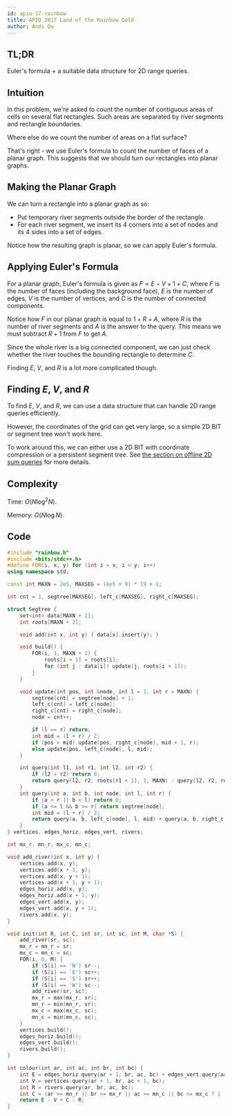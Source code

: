 ```yaml
---
id: apio-17-rainbow
title: APIO 2017 Land of the Rainbow Gold
author: Andi Qu
---
```


## TL;DR

Euler's formula + a suitable data structure for 2D range queries.

## Intuition

In this problem, we're asked to count the number of contiguous areas of cells on several flat rectangles. Such areas are separated by river segments and rectangle boundaries.

Where else do we count the number of areas on a flat surface?

That's right - we use Euler's formula to count the number of faces of a planar graph. This suggests that we should turn our rectangles into planar graphs.

## Making the Planar Graph

We can turn a rectangle into a planar graph as so:

- Put temporary river segments outside the border of the rectangle.
- For each river segment, we insert its 4 corners into a set of nodes and its 4 sides into a set of edges.

Notice how the resulting graph is planar, so we can apply Euler's formula.

## Applying Euler's Formula

For a planar graph, Euler's formula is given as $F = E - V + 1 + C$, where $F$ is the number of faces (including the background face), $E$ is the number of edges, $V$ is the number of vertices, and $C$ is the number of connected components.

Notice how $F$ in our planar graph is equal to $1 + R + A$, where $R$ is the number of river segments and $A$ is the answer to the query. This means we must subtract $R + 1$ from $F$ to get $A$.

Since the whole river is a big connected component, we can just check whether the river touches the bounding rectangle to determine $C$.

Finding $E$, $V$, and $R$ is a lot more complicated though.

## Finding $E$, $V$, and $R$

To find $E$, $V$, and $R$, we can use a data structure that can handle 2D range queries efficiently.

However, the coordinates of the grid can get very large, so a simple 2D BIT or segment tree won't work here.

To work around this, we can either use a 2D BIT with coordinate compression or a persistent segment tree. See [the section on offline 2D sum queries](/plat/2DRQ#2d-offline-sum-queries) for more details.

## Complexity

Time: $O(N \log^2 N)$.

Memory: $O(N \log N)$.

## Code

```cpp
#include "rainbow.h"
#include <bits/stdc++.h>
#define FOR(i, x, y) for (int i = x; i < y; i++)
using namespace std;

const int MAXN = 2e5, MAXSEG = (6e5 + 9) * 19 + 1;

int cnt = 1, segtree[MAXSEG], left_c[MAXSEG], right_c[MAXSEG];

struct Segtree {
    set<int> data[MAXN + 1];
    int roots[MAXN + 2];

    void add(int x, int y) { data[x].insert(y); }

    void build() {
        FOR(i, 1, MAXN + 1) {
            roots[i + 1] = roots[i];
            for (int j : data[i]) update(j, roots[i + 1]);
        }
    }

    void update(int pos, int &node, int l = 1, int r = MAXN) {
        segtree[cnt] = segtree[node] + 1;
        left_c[cnt] = left_c[node];
        right_c[cnt] = right_c[node];
        node = cnt++;

        if (l == r) return;
        int mid = (l + r) / 2;
        if (pos > mid) update(pos, right_c[node], mid + 1, r);
        else update(pos, left_c[node], l, mid);
    }

    int query(int l1, int r1, int l2, int r2) {
        if (l2 > r2) return 0;
        return query(l2, r2, roots[r1 + 1], 1, MAXN) - query(l2, r2, roots[l1], 1, MAXN);
    }
    int query(int a, int b, int node, int l, int r) {
        if (a > r || b < l) return 0;
        if (a <= l && b >= r) return segtree[node];
        int mid = (l + r) / 2;
        return query(a, b, left_c[node], l, mid) + query(a, b, right_c[node], mid + 1, r);
    }
} vertices, edges_horiz, edges_vert, rivers;

int mx_r, mn_r, mx_c, mn_c;

void add_river(int x, int y) {
    vertices.add(x, y);
    vertices.add(x + 1, y);
    vertices.add(x, y + 1);
    vertices.add(x + 1, y + 1);
    edges_horiz.add(x, y);
    edges_horiz.add(x + 1, y);
    edges_vert.add(x, y);
    edges_vert.add(x, y + 1);
    rivers.add(x, y);
}

void init(int R, int C, int sr, int sc, int M, char *S) {
    add_river(sr, sc);
    mx_r = mn_r = sr;
    mx_c = mn_c = sc;
    FOR(i, 0, M) {
        if (S[i] == 'N') sr--;
        if (S[i] == 'E') sc++;
        if (S[i] == 'S') sr++;
        if (S[i] == 'W') sc--;
        add_river(sr, sc);
        mx_r = max(mx_r, sr);
        mn_r = min(mn_r, sr);
        mx_c = max(mx_c, sc);
        mn_c = min(mn_c, sc);
    }
    vertices.build();
    edges_horiz.build();
    edges_vert.build();
    rivers.build();
}

int colour(int ar, int ac, int br, int bc) {
    int E = edges_horiz.query(ar + 1, br, ac, bc) + edges_vert.query(ar, br, ac + 1, bc);
    int V = vertices.query(ar + 1, br, ac + 1, bc);
    int R = rivers.query(ar, br, ac, bc);
    int C = (ar >= mn_r || br <= mx_r || ac >= mn_c || bc <= mx_c ? 1 : 2);
    return E - V + C - R;
}
```
